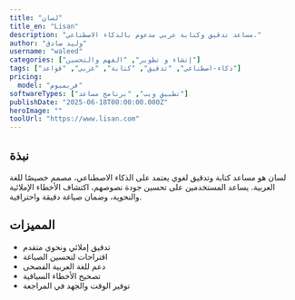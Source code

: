 ```yaml
---
title: "لسان"
title_en: "Lisan"
description: "مساعد تدقيق وكتابة عربي مدعوم بالذكاء الاصطناعي."
author: "وليد صادق"
username: "waleed"
categories: ["إنشاء و تطوير", "الفهم والتحسين"]
tags: ["ذكاء-اصطناعي", "تدقيق", "كتابة", "عربي", "قواعد"]
pricing:
  model: "فريميوم"
softwareTypes: ["تطبيق ويب", "برنامج مساعد"]
publishDate: "2025-06-18T00:00:00.000Z"
heroImage: ""
toolUrl: "https://www.lisan.com"
---
```

## نبذة
لسان هو مساعد كتابة وتدقيق لغوي يعتمد على الذكاء الاصطناعي، مصمم خصيصًا للغة العربية. يساعد المستخدمين على تحسين جودة نصوصهم، اكتشاف الأخطاء الإملائية والنحوية، وضمان صياغة دقيقة واحترافية.

## المميزات
- تدقيق إملائي ونحوي متقدم
- اقتراحات لتحسين الصياغة
- دعم للغة العربية الفصحى
- تصحيح الأخطاء السياقية
- توفير الوقت والجهد في المراجعة
